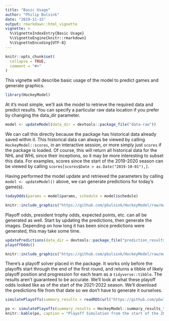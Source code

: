 ```yaml
---
title: "Basic Usage"
author: "Philip Bulsink"
date: "2019-11-15"
output: rmarkdown::html_vignette
vignette: >
  %\VignetteIndexEntry{Basic Usage}
  %\VignetteEngine{knitr::rmarkdown}
  %\VignetteEncoding{UTF-8}
---
```


```r
knitr::opts_chunk$set(
  collapse = TRUE,
  comment = "#>"
)
```

This vignette will describe basic usage of the model to predict games and generate graphics. 

```r
library(HockeyModel)
```

At it's most simple, we'll ask the model to retrieve the required data and predict results. You can specify a particular raw data location if you prefer by changing the data_dir parameter.

```r
model <- updateModel(data_dir = devtools::package_file("data-raw"))
```

We can call this directly because the package has historical data already saved within it. This historical data can always be viewed by calling `HockeyModel::scores`, in an interactive session, or more simply just `scores` if the package is loaded. Of course, this will return all historical data for the NHL and WHL since their inceptions, so it may be more interesting to subset this data. For examples, scores since the start of the 2019-2020 season can be viewed by calling `scores[scores$Date > as.Date("2019-10-01"),]`. 

Having performed the model update and retrieved the parameters by calling `model <- updateModel()` above, we can generate predictions for today's game(s).

```r
todayOdds(params = model$params, schedule = model$schedule)
```

```r
knitr::include_graphics("https://github.com/pbulsink/HockeyModel/raw/master/prediction_results/graphics/today_odds.png")
```

Playoff odds, president trophy odds, expected points, etc. can all be generated as well. Start by updating the predictions, then generate the images. Depending on how long it has been since predictions were generated, this may take some time. 

```r
updatePredictions(data_dir = devtools::package_file("prediction_results"), scores = model$scores, schedule = model$schedule)
playoffOdds()
```

```r
knitr::include_graphics("https://github.com/pbulsink/HockeyModel/raw/master/prediction_results/graphics/playoff_odds.png")
```

There's a playoff solver placed in the package. It works only before the playoffs start through the end of the first round, and returns a tibble of likely playoff position and progression for each team as a `tidyverse::tibble`. The results aren't guaranteed to be accurate. We'll look at what these playoff odds looked like as of the start of the 2021-2022 season. We'll download the predictions file from that date so we don't have to generate it ourselves.

```r
simulatePlayoffs(summary_results = readRDS(url("https://github.com/pbulsink/HockeyModel/raw/master/prediction_results/2021-08-12-predictions.RDS", "rb")))
```
```r
po <- simulatePlayoffs(summary_results = HockeyModel::summary_results_testing, nsims = 10, cores = 2)
knitr::kable(po, caption = "Playoff Simulation from the start of the 2021-2022 season")
```
